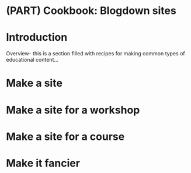 # (PART) Cookbook: Blogdown sites {-}

# Introduction {-#intro-blogdown}

Overview- this is a section filled with recipes for making common types of educational content...

# Make a site

# Make a site for a workshop

# Make a site for a course

# Make it fancier